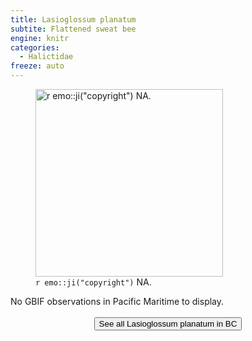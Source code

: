 ```yaml
---
title: Lasioglossum planatum
subtite: Flattened sweat bee
engine: knitr
categories:
  - Halictidae
freeze: auto
---
```

![`r emo::ji("copyright")` NA.](/files/no_bee.png){height=300}



No GBIF observations in Pacific Maritime to display.
<br><br>
<center>


<a href="NA"><button type="button" class="btn btn-secondary">See all Lasioglossum planatum in BC <i class="fa-solid fa-arrow-up-right-from-square"></i> </button></a>
</center>

